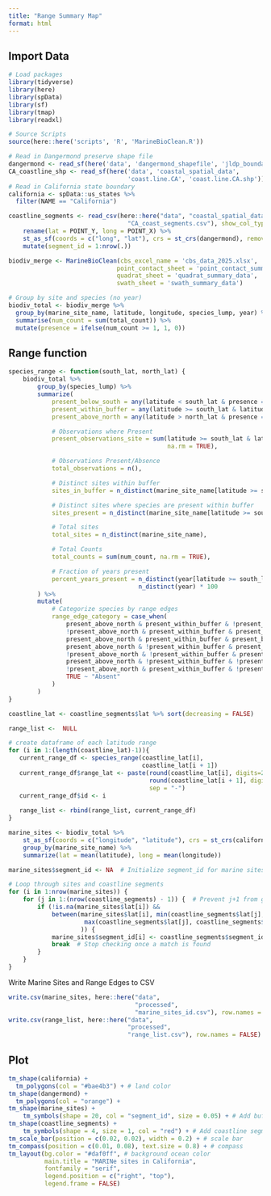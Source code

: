```yaml
---
title: "Range Summary Map"
format: html
---
```


## Import Data

```r
# Load packages 
library(tidyverse)
library(here)
library(spData)
library(sf)
library(tmap)
library(readxl)
```

```r
# Source Scripts
source(here::here('scripts', 'R', 'MarineBioClean.R'))
```

```r
# Read in Dangermond preserve shape file 
dangermond <- read_sf(here('data', 'dangermond_shapefile', 'jldp_boundary.shp'))
CA_coastline_shp <- read_sf(here('data', 'coastal_spatial_data',
                                 'coast.line.CA', 'coast.line.CA.shp'))
# Read in California state boundary 
california <- spData::us_states %>% 
  filter(NAME == "California")

coastline_segments <- read_csv(here::here("data", "coastal_spatial_data",
                                 "CA_coast_segments.csv"), show_col_types = FALSE) %>% 
    rename(lat = POINT_Y, long = POINT_X) %>% 
    st_as_sf(coords = c("long", "lat"), crs = st_crs(dangermond), remove = FALSE) %>% 
    mutate(segment_id = 1:nrow(.))
```

```r
biodiv_merge <- MarineBioClean(cbs_excel_name = 'cbs_data_2025.xlsx', 
                              point_contact_sheet = 'point_contact_summary_layered',
                              quadrat_sheet = 'quadrat_summary_data',
                              swath_sheet = 'swath_summary_data')
```

```r
# Group by site and species (no year)
biodiv_total <- biodiv_merge %>% 
  group_by(marine_site_name, latitude, longitude, species_lump, year) %>% 
  summarise(num_count = sum(total_count)) %>% 
  mutate(presence = ifelse(num_count >= 1, 1, 0))
```


## Range function

```r
species_range <- function(south_lat, north_lat) {
    biodiv_total %>%
        group_by(species_lump) %>%
        summarize(
            present_below_south = any(latitude < south_lat & presence == 1),
            present_within_buffer = any(latitude >= south_lat & latitude <= north_lat & presence == 1),
            present_above_north = any(latitude > north_lat & presence == 1),

            # Observations where Present
            present_observations_site = sum(latitude >= south_lat & latitude <= north_lat & presence == 1, 
                                            na.rm = TRUE),

            # Observations Present/Absence
            total_observations = n(),

            # Distinct sites within buffer
            sites_in_buffer = n_distinct(marine_site_name[latitude >= south_lat & latitude <= north_lat]),

            # Distinct sites where species are present within buffer
            sites_present = n_distinct(marine_site_name[latitude >= south_lat & latitude <= north_lat & presence == 1]),

            # Total sites
            total_sites = n_distinct(marine_site_name),

            # Total Counts
            total_counts = sum(num_count, na.rm = TRUE),

            # Fraction of years present
            percent_years_present = n_distinct(year[latitude >= south_lat & latitude <= north_lat & presence == 1]) / 
                                    n_distinct(year) * 100
        ) %>%
        mutate(
            # Categorize species by range edges
            range_edge_category = case_when(
                present_above_north & present_within_buffer & !present_below_south ~ "Southern Range Edge",
                !present_above_north & present_within_buffer & present_below_south ~ "Northern Range Edge",
                present_above_north & present_within_buffer & present_below_south ~ "Continuous Presence",
                present_above_north & !present_within_buffer & present_below_south ~ "Avoidant",
                !present_above_north & !present_within_buffer & present_below_south ~ "Southern Only Presence",
                present_above_north & !present_within_buffer & !present_below_south ~ "Northern Only Presence",
                !present_above_north & present_within_buffer & !present_below_south ~ "Endemic Presence",
                TRUE ~ "Absent"
            )
        )
}
```

```r
coastline_lat <- coastline_segments$lat %>% sort(decreasing = FALSE)

range_list <-  NULL

# create dataframe of each latitude range
for (i in 1:(length(coastline_lat)-1)){
   current_range_df <- species_range(coastline_lat[i],  
                                     coastline_lat[i + 1])
   current_range_df$range_lat <- paste(round(coastline_lat[i], digits=2),
                                       round(coastline_lat[i + 1], digits=2),
                                       sep = "-")
   current_range_df$id <- i
   
   range_list <- rbind(range_list, current_range_df)
}
```

```r
marine_sites <- biodiv_total %>% 
    st_as_sf(coords = c("longitude", "latitude"), crs = st_crs(california), remove = FALSE) %>%
    group_by(marine_site_name) %>%
    summarize(lat = mean(latitude), long = mean(longitude))

marine_sites$segment_id <- NA  # Initialize segment_id for marine sites

# Loop through sites and coastline segments
for (i in 1:nrow(marine_sites)) {
    for (j in 1:(nrow(coastline_segments) - 1)) {  # Prevent j+1 from going out of bounds
        if (!is.na(marine_sites$lat[i]) && 
            between(marine_sites$lat[i], min(coastline_segments$lat[j], coastline_segments$lat[j+1]), 
                     max(coastline_segments$lat[j], coastline_segments$lat[j+1])
                    )) {
            marine_sites$segment_id[i] <- coastline_segments$segment_id[j]
            break  # Stop checking once a match is found
        }
    }
}
```


Write Marine Sites and Range Edges to CSV
```r
write.csv(marine_sites, here::here("data", 
                                   "processed",
                                   "marine_sites_id.csv"), row.names = FALSE)
write.csv(range_list, here::here("data", 
                                 "processed",
                                 "range_list.csv"), row.names = FALSE)
```


## Plot

```r
tm_shape(california) +
  tm_polygons(col = "#bae4b3") + # land color
tm_shape(dangermond) +
  tm_polygons(col = "orange") +
tm_shape(marine_sites) +
    tm_symbols(shape = 20, col = "segment_id", size = 0.05) + # Add buffer lines
tm_shape(coastline_segments) +
    tm_symbols(shape = 4, size = 1, col = "red") + # Add coastline segments
tm_scale_bar(position = c(0.02, 0.02), width = 0.2) + # scale bar
tm_compass(position = c(0.01, 0.08), text.size = 0.8) + # compass
tm_layout(bg.color = "#daf0ff", # background ocean color 
          main.title = "MARINe sites in California",
          fontfamily = "serif",
          legend.position = c("right", "top"),
          legend.frame = FALSE)
```
